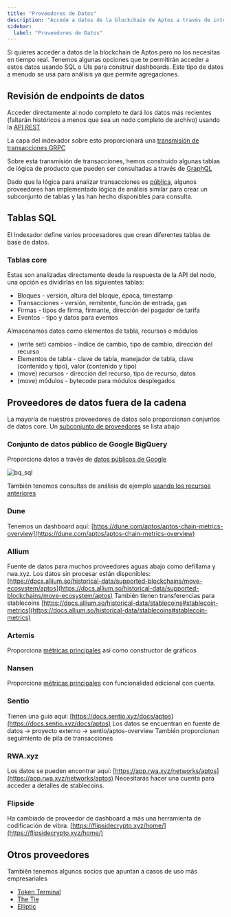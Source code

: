 ```yaml
---
title: "Proveedores de Datos"
description: "Accede a datos de la blockchain de Aptos a través de interfaces SQL y dashboards de análisis para análisis de datos agregados"
sidebar:
  label: "Proveedores de Datos"
---
```


Si quieres acceder a datos de la blockchain de Aptos pero no los necesitas en tiempo real.
Tenemos algunas opciones que te permitirán acceder a estos datos usando SQL o UIs para construir dashboards.
Este tipo de datos a menudo se usa para análisis ya que permite agregaciones.

## Revisión de endpoints de datos

Acceder directamente al nodo completo te dará los datos más recientes (faltarán históricos a menos que sea un nodo completo de archivo) usando la [API REST](/es/build/apis#aptos-fullnode)

La capa del indexador sobre esto proporcionará una [transmisión de transacciones GRPC](/es/build/indexer/txn-stream/aptos-hosted-txn-stream)

Sobre esta transmisión de transacciones, hemos construido algunas tablas de lógica de producto que pueden ser consultadas a través de [GraphQL](/es/build/indexer)

Dado que la lógica para analizar transacciones es [pública](https://github.com/aptos-labs/aptos-indexer-processors-v2), algunos proveedores han implementado lógica de análisis similar para crear un subconjunto de tablas y las han hecho disponibles para consulta.

## Tablas SQL

El Indexador define varios procesadores que crean diferentes tablas de base de datos.

### Tablas core

Estas son analizadas directamente desde la respuesta de la API del nodo, una opción es dividirlas en las siguientes tablas:

- Bloques - versión, altura del bloque, época, timestamp
- Transacciones - versión, remitente, función de entrada, gas
- Firmas - tipos de firma, firmante, dirección del pagador de tarifa
- Eventos - tipo y datos para eventos

Almacenamos datos como elementos de tabla, recursos o módulos

- (write set) cambios - índice de cambio, tipo de cambio, dirección del recurso
- Elementos de tabla - clave de tabla, manejador de tabla, clave (contenido y tipo), valor (contenido y tipo)
- (move) recursos - dirección del recurso, tipo de recurso, datos
- (move) módulos - bytecode para módulos desplegados

## Proveedores de datos fuera de la cadena

La mayoría de nuestros proveedores de datos solo proporcionan conjuntos de datos core.
Un [subconjunto de proveedores](https://aptosfoundation.org/currents/aptos-on-chain-data-capabilities-with-dune-nansen-and-other-providers) se lista abajo

### Conjunto de datos público de Google BigQuery

Proporciona datos a través de [datos públicos de Google](https://console.cloud.google.com/marketplace/product/bigquery-public-data/crypto-aptos-mainnet-us)

![bq\_sql](~/images/screenshots/bq_sql.png)

También tenemos consultas de análisis de ejemplo [usando los recursos anteriores](https://github.com/aptos-labs/explorer/tree/main/analytics)

### Dune

Tenemos un dashboard aquí: [https://dune.com/aptos/aptos-chain-metrics-overview](https://dune.com/aptos/aptos-chain-metrics-overview)

### Allium

Fuente de datos para muchos proveedores aguas abajo como defillama y rwa.xyz. Los datos sin procesar están disponibles: [https://docs.allium.so/historical-data/supported-blockchains/move-ecosystem/aptos](https://docs.allium.so/historical-data/supported-blockchains/move-ecosystem/aptos)
También tienen transferencias para stablecoins [https://docs.allium.so/historical-data/stablecoins#stablecoin-metrics](https://docs.allium.so/historical-data/stablecoins#stablecoin-metrics)

### Artemis

Proporciona [métricas principales](https://app.artemis.xyz/asset/aptos) así como constructor de gráficos

### Nansen

Proporciona [métricas principales](https://app.nansen.ai/macro/blockchains?chain=aptos) con funcionalidad adicional con cuenta.

### Sentio

Tienen una guía aquí: [https://docs.sentio.xyz/docs/aptos](https://docs.sentio.xyz/docs/aptos)
Los datos se encuentran en fuente de datos -> proyecto externo -> sentio/aptos-overview
También proporcionan seguimiento de pila de transacciones

### RWA.xyz

Los datos se pueden encontrar aquí: [https://app.rwa.xyz/networks/aptos](https://app.rwa.xyz/networks/aptos)
Necesitarás hacer una cuenta para acceder a detalles de stablecoins.

### Flipside

Ha cambiado de proveedor de dashboard a más una herramienta de codificación de vibra. [https://flipsidecrypto.xyz/home/](https://flipsidecrypto.xyz/home/)

## Otros proveedores

También tenemos algunos socios que apuntan a casos de uso más empresariales

- [Token Terminal](https://tokenterminal.com/resources/articles/aptos-data-partnership)
- [The Tie](https://www.thetie.io/insights/news/introducing-aptos-ecosystem-dashboard-and-on-chain-data/)
- [Elliptic](https://www.elliptic.co/media-center/elliptic-partners-with-aptos-foundation-as-a-data-integration-provider-to-offer-compliance-screening-and-risk-services-for-aptos-network)
